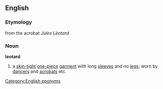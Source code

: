 ==English==
===Etymology===
from the {{F.}} acrobat ''Jules Léotard''
===Noun===
{{wikipedia}}
'''leotard'''
# a [[skin-tight]] [[one-piece]] [[garment]] with long [[sleeve]]s and no [[leg]]s; worn by [[dancer]]s and [[acrobat]]s etc.

[[Category:English eponyms]]